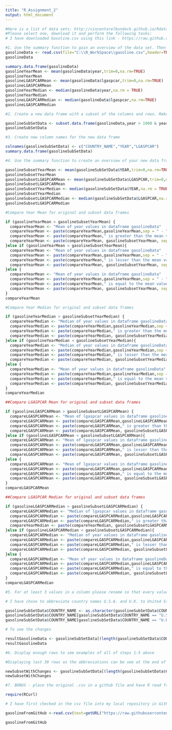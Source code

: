 ---
title: "R_Assignment_2"
output: html_document
---
```{r}
#Here is a list of data sets: http://vincentarelbundock.github.io/Rdatasets/ (click on the csv index for a list)
#Please select one, download it and perform the following tasks:
# I have downloaded Gasoline.csv using this link - https://raw.github.com/vincentarelbundock/Rdatasets/master/csv/Ecdat/Gasoline.csv

#1. Use the summary function to gain an overview of the data set. Then display the mean and median for at least two attributes.
gasolineData <- read.csv(file="C:\\R_WorkSpace\\gasoline.csv",header=TRUE, sep=",")
gasolineData

summary.data.frame(gasolineData)
gasolineYearMean <- mean(gasolineData$year,trim=0,na.rm=TRUE)
gasolineYearMean
gasolineLGASPCARMean <- mean(gasolineData$lgaspcar,trim=0,na.rm=TRUE)
gasolineLGASPCARMean
gasolineYearMedian <- median(gasolineData$year,na.rm = TRUE)
gasolineYearMedian
gasolineLGASPCARMedian <- median(gasolineData$lgaspcar,na.rm=TRUE)
gasolineLGASPCARMedian

#2. Create a new data frame with a subset of the columns and rows. Make sure to rename it.

gasolineSubSetData <- subset.data.frame(gasolineData,year > 1960 & year < 1970, select=c(country,year,lgaspcar))
gasolineSubSetData

#3. Create new column names for the new data frame

colnames(gasolineSubSetData) <- c("COUNTRY_NAME","YEAR","LGASPCAR")
summary.data.frame(gasolineSubSetData)

#4. Use the summary function to create an overview of your new data frame. The print the mean and median for the same two attributes. Please compare.

gasolineSubsetYearMean <- mean(gasolineSubSetData$YEAR,trim=0,na.rm=TRUE)
gasolineSubsetYearMean
gasolineSubsetLGASPCARMean <- mean(gasolineSubSetData$LGASPCAR,trim=0,na.rm=TRUE)
gasolineSubsetLGASPCARMean
gasolineSubsetYearMedian <- median(gasolineSubSetData$YEAR,na.rm = TRUE)
gasolineSubsetYearMedian
gasolineSubsetLGASPCARMedian <- median(gasolineSubSetData$LGASPCAR,na.rm = TRUE)
gasolineSubsetLGASPCARMedian

#Compare Year Mean for original and subset data frames

if (gasolineYearMean > gasolineSubsetYearMean) {
  compareYearMean <- "Mean of year values in dataframe gasolineData"
  compareYearMean <- paste(compareYearMean,gasolineYearMean,sep = " - ")
  compareYearMean <- paste(compareYearMean," is greater than the mean value for YEAR from gasolineSubSetData", sep=" ")
  compareYearMean <- paste(compareYearMean, gasolineSubsetYearMean, sep = " - ")
}else if (gasolineYearMean < gasolineSubsetYearMean){
  compareYearMean <- "Mean of year values in dataframe gasolineData"
  compareYearMean <- paste(compareYearMean,gasolineYearMean,sep = " - ")
  compareYearMean <- paste(compareYearMean," is lesser than the mean value for YEAR from gasolineSubSetData", sep=" ")
  compareYearMean <- paste(compareYearMean, gasolineSubsetYearMean, sep = " - ")
}else {
  compareYearMean <- "Mean of year values in dataframe gasolineData"
  compareYearMean <- paste(compareYearMean,gasolineYearMean,sep = " - ")
  compareYearMean <- paste(compareYearMean," is equal to the mean value for YEAR from gasolineSubSetData", sep=" ")
  compareYearMean <- paste(compareYearMean, gasolineSubsetYearMean, sep = " - ")
}
compareYearMean

#Compare Year Median for original and subset data frames

if (gasolineYearMedian > gasolineSubsetYearMedian) {
  compareYearMedian <- "Median of year values in dataframe gasolineData"
  compareYearMedian <- paste(compareYearMedian,gasolineYearMedian,sep = " - ")
  compareYearMedian <- paste(compareYearMedian," is greater than the mean value for YEAR from gasolineSubSetData", sep=" ")
  compareYearMedian <- paste(compareYearMedian, gasolineSubsetYearMedian, sep = " - ")
}else if (gasolineYearMedian < gasolineSubsetYearMedian){
  compareYearMedian <- "Median of year values in dataframe gasolineData"
  compareYearMedian <- paste(compareYearMedian,gasolineYearMedian,sep = " - ")
  compareYearMedian <- paste(compareYearMedian," is lesser than the mean value for YEAR from gasolineSubSetData", sep=" ")
  compareYearMedian <- paste(compareYearMedian, gasolineSubsetYearMedian, sep = " - ")
}else {
  compareYearMedian <- "Mean of year values in dataframe gasolineData"
  compareYearMedian <- paste(compareYearMedian,gasolineYearMedian,sep = " - ")
  compareYearMedian <- paste(compareYearMedian," is equal to the mean value for YEAR from gasolineSubSetData", sep=" ")
  compareYearMedian <- paste(compareYearMedian, gasolineSubsetYearMedian, sep = " - ")
}
compareYearMedian

##Compare LGASPCAR Mean for original and subset data frames

if (gasolineLGASPCARMean > gasolineSubsetLGASPCARMean) {
  compareLGASPCARMean <- "Mean of lgaspcar values in dataframe gasolineData"
  compareLGASPCARMean <- paste(compareLGASPCARMean,gasolineLGASPCARMean,sep = " - ")
  compareLGASPCARMean <- paste(compareLGASPCARMean," is greater than the mean value for LGASPCAR from gasolineSubSetData", sep=" ")
  compareLGASPCARMean <- paste(compareLGASPCARMean, gasolineSubsetLGASPCARMean, sep = " - ")
}else if (gasolineLGASPCARMean < gasolineSubsetLGASPCARMean){
  compareLGASPCARMean <- "Mean of lgaspcar values in dataframe gasolineData"
  compareLGASPCARMean <- paste(compareLGASPCARMean,gasolineLGASPCARMean,sep = " - ")
  compareLGASPCARMean <- paste(compareLGASPCARMean," is lesser than the mean value for LGASPCAR from gasolineSubSetData", sep=" ")
  compareLGASPCARMean <- paste(compareLGASPCARMean, gasolineSubsetLGASPCARMean, sep = " - ")
}else {
  compareLGASPCARMean <- "Mean of lgaspcar values in dataframe gasolineData"
  compareLGASPCARMean <- paste(compareLGASPCARMean,gasolineLGASPCARMean,sep = " - ")
  compareLGASPCARMean <- paste(compareLGASPCARMean," is equal to the mean value for LGASPCAR from gasolineSubSetData", sep=" ")
  compareLGASPCARMean <- paste(compareLGASPCARMean, gasolineSubsetLGASPCARMean, sep = " - ")
}
compareLGASPCARMean

##Compare LGASPCAR Median for original and subset data frames

if (gasolineLGASPCARMedian > gasolineSubsetLGASPCARMedian) {
  compareLGASPCARMedian <- "Median of lgaspcar values in dataframe gasolineData"
  compareLGASPCARMedian <- paste(compareLGASPCARMedian,gasolineLGASPCARMedian,sep = " - ")
  compareLGASPCARMedian <- paste(compareLGASPCARMedian," is greater than the mean value for YEAR from gasolineSubSetData", sep=" ")
  compareYearMedian <- paste(compareYearMedian, gasolineSubsetLGASPCARMedian, sep = " - ")
}else if (gasolineLGASPCARMedian < gasolineSubsetLGASPCARMedian){
  compareLGASPCARMedian <- "Median of year values in dataframe gasolineData"
  compareLGASPCARMedian <- paste(compareLGASPCARMedian,gasolineLGASPCARMedian,sep = " - ")
  compareLGASPCARMedian <- paste(compareLGASPCARMedian," is lesser than the mean value for YEAR from gasolineSubSetData", sep=" ")
  compareLGASPCARMedian <- paste(compareLGASPCARMedian, gasolineSubsetLGASPCARMedian, sep = " - ")
}else {
  compareLGASPCARMedian <- "Mean of year values in dataframe gasolineData"
  compareLGASPCARMedian <- paste(compareLGASPCARMedian,gasolineLGASPCARMedian,sep = " - ")
  compareLGASPCARMedian <- paste(compareLGASPCARMedian," is equal to the mean value for YEAR from gasolineSubSetData", sep=" ")
  compareLGASPCARMedian <- paste(compareLGASPCARMedian, gasolineSubsetLGASPCARMedian, sep = " - ")
}
compareLGASPCARMedian

#5. For at least 3 values in a column please rename so that every value in that column is renamed.For example, suppose I have 20 values of the letter "e" in one column. Rename those values so that all 20 would show as "excellent".

# I have chose to abbreviate country names U.S.A. and U.K. to United States Of America and United Kingdom respectively.

gasolineSubSetData$COUNTRY_NAME <- as.character(gasolineSubSetData$COUNTRY_NAME)
gasolineSubSetData$COUNTRY_NAME[gasolineSubSetData$COUNTRY_NAME == "U.S.A."] <- "United States Of America"
gasolineSubSetData$COUNTRY_NAME[gasolineSubSetData$COUNTRY_NAME == "U.K."] <- "United Kingdom"

# To see the changes

resultGasolineData <- gasolineSubSetData[(length(gasolineSubSetData$COUNTRY_NAME)-20):length(gasolineSubSetData$COUNTRY_NAME),]
resultGasolineData

#6. Display enough rows to see examples of all of steps 1-5 above

#Displaying last 30 rows as the abbreviations can be see at the end of the data frame

newSubsetWithChanges <- gasolineSubSetData[(length(gasolineSubSetData$COUNTRY_NAME)-30):length(gasolineSubSetData$COUNTRY_NAME),]
newSubsetWithChanges

#7. BONUS - place the original .csv in a github file and have R read from the link. This will be a very useful skill as you progress in your data science education and career.

require(RCurl)

# I have first checked in the csv file into my local repository in GitHub and I am retrieving this as below -

gasolineFromGitHub <-read.csv(text=getURL("https://raw.githubusercontent.com/samsri01/Repo-For-CSV-File-Storage/master/gasoline.csv"),header=TRUE)

gasolineFromGitHub


```

